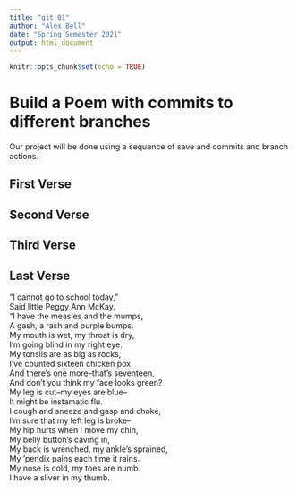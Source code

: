 ```yaml
---
title: "git_01"
author: "Alex Bell"
date: "Spring Semester 2021"
output: html_document
---
```


```r
knitr::opts_chunk$set(echo = TRUE)
```
# Build a Poem with commits to different branches
Our project will be done using a sequence of save and commits and branch actions.
<!-- Do not modify or change any text in "!--" bracketed areas such as this --- these are instructions to
you, if you change any of this the git program will notice it and compromise your git merging strategy !-->

## First Verse 
<!--Put the first five lines of a poem by Lewis Carrol in this section!-->

## Second Verse
<!--Put the first five lines of a poem by Robert Frost here!-->

## Third Verse
<!--Put the first two verses of The Walrus and the Carpenter here!-->

## Last Verse
<!--Put a short poem of your choice 8-20 lines,here!-->


“I cannot go to school today,”  
Said little Peggy Ann McKay.  
“I have the measles and the mumps,  
A gash, a rash and purple bumps.  
My mouth is wet, my throat is dry,  
I’m going blind in my right eye.  
My tonsils are as big as rocks,  
I’ve counted sixteen chicken pox.  
And there’s one more–that’s seventeen,  
And don’t you think my face looks green?  
My leg is cut–my eyes are blue–  
It might be instamatic flu.  
I cough and sneeze and gasp and choke,  
I’m sure that my left leg is broke–  
My hip hurts when I move my chin,  
My belly button’s caving in,  
My back is wrenched, my ankle’s sprained,  
My ‘pendix pains each time it rains.  
My nose is cold, my toes are numb.  
I have a sliver in my thumb.  